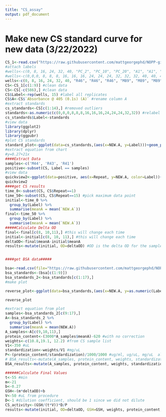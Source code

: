 ```yaml
---
title: "CS_assay"
output: pdf_document
---
```

# Make new CS standard curve for new data (3/22/2022)
```r
CS_1<-read.csv("https://raw.githubusercontent.com/mattgeorgephd/NOPP-gigas-ploidy-temp/main/202107_EXP2/citrate_synthase/Raw%20Data/3.21.22%20Cs%20assay%20standards.csv")
#attach labels
#wells<-c(0, 8, 16, 24, 32, 40, "PC_2", "PC_10", "PC_20", "A1", "A1", "A1", "A2", "A2", "A2", "B1", "B1", "B1", "B2", "B2", "B2", "B3", "B3", "B3", "B4", "B4", "B4", "C1", "C1", "C1", "C2", "C2", "C2", "D2", "D2", "D2", "D3", "D3", "D3", "A3", "A3", "A3")
#wells<-c(0,0,0, 8, 8, 8, 16, 16, 16, 24, 24, 24, 32, 32, 32, 40, 40, 40, "pos", "pos", "pos", "R41", "R41", "R41", "R41", "R41", "M44", "M44", "M44", "M44", "M44", "R43", "R43", "R43", "R43", "R43", "BACK" , "BACK", "BACK")
wells<-c(0, 8, 16, 24, 32, 40, "R46", "R46", "R46", "M89", "M89", "M89", "M41", "M41", "M41", "D55", "D55", "D55", "D56", "D56", "D56", "X42", "X42", "X42", "T62", "T62", "T62", "T59", "T59", "T59", "D58", "D58", "D58", "R50", "R50", "R50", "R42", "R42", "R42", "R48", "R48", "R48", "T56", "T56", "T56", "X44", "X44", "X44", "R47", "R47", "R47", "N45", "N45", "N45", "N44", "N44", "N44", "X43", "X43", "X43", "M47", "M47", "M47", "T58", "T58", "T58", "N46", "N46", "N46", "T61", "T61", "T61", "D59", "D59", "D59", "POS", "POS", "POS", "BCKGRD", "BCKGRD", "BCKGRD")
CS<-CS_1[c(1:9)] #clean data
CS<-CS[-c(586),] #clean data
CS$Label<-rep(wells, 15) #label all replicates
CS$A<-CS$`Absorbance @ 405 (0.1s) (A)` #rename column A
#extract standards
cs_standards<-CS[c(1:14),] #removed outliers
standards<-as.numeric(c(0,0,0,8,8,8,16,16,16,24,24,24,32,32)) #relabel
cs_standards$Label<-standards
#view data
library(ggplot2)
library(dplyr)
library(ggpubr)
#plot CS standards
standard_plot<-ggplot(data=cs_standards,(aes(x=NEW.A, y=Label)))+geom_point()+geom_smooth(method="lm", se=FALSE, formula = y ~ poly(x, 1) )+xlab("Concentration of standard ug/mL")+ylab("A @ 570nm")+theme_bw()+stat_regline_equation(label.x=0.25, label.y=20)
#extract equation from chart
#y=0.27+21x
####Extract Data
samples<-c('M44', 'R43', 'R41')
positive<-subset(CS, Label == samples)
#view data
quickview2<-ggplot(data=positive, aes(x=Repeat, y=NEW.A, color=Label))+geom_point()+theme_bw()+geom_smooth(method="lm", se=FALSE, formula=y~x)
quickview2
####get CS results
time_0<-subset(CS, CS$Repeat==1)
time_50<-subset(CS, CS$Repeat==15) #pick maximum data point
initial<-time_0 %>% 
  group_by(Label) %>%
  summarise(meanA = mean(`NEW.A`))
final<-time_50 %>% 
  group_by(Label) %>%
  summarise(meanA = mean(`NEW.A`))
#####Calculate Delta OD
final<-final[c(8, 10,11),] #this will change each time
initial<-initial[c(8, 10, 11),] #this will change each time
deltaOD<-final$meanA-initial$meanA
results<-mutate(initial, OD=deltaOD) #OD is the delta OD for the samples


####get BSA data#####

bsa<-read.csv(file="https://raw.githubusercontent.com/mattgeorgephd/NOPP-gigas-ploidy-temp/main/202107_EXP2/citrate_synthase/Raw%20Data/BSA_3.21%20standards.csv")
bsa_standards<-(bsa[c(1:9)])
bsa_standards_2<-bsa_standards[c(1:17),]
#make plot

reverse_plot<-ggplot(data=bsa_standards,(aes(x=NEW.A, y=as.numeric(Label))))+geom_point()+geom_smooth(method="lm", se=FALSE, formula = y ~ x )+theme_bw()+stat_regline_equation(label.x=0.6, label.y=500)+ylab("ug/mL")

reverse_plot

#extract equation from plot
samples<-bsa_standards_2[c(9:17),]
A<-bsa_standards_2 %>% 
  group_by(Label) %>%
  summarise(meanA = mean(NEW.A))
A_samples<-A[c(9,10,11),]
protein_content<-(3000*A_samples$meanA)-620 #with no correction
weights<-c(10.8,19.1, 12.2) #from CS sample list 
V1<-350 #uL
standardization<-weights/V1 #mg/uL
P<-(protein_content/standardization)/1000/1000 #ug/ml, ug/uL, mg/uL  also equal to total protein extracted 
# BSA_results<-mutate(A_samples, protein_content, weights, standardization, protein_standardization)
BSA_results<-mutate(A_samples, protein_content, weights, standardization)

######Calculate Final Values
t<-55 #min
m<-21
b<-0.27
GSH<-(m*deltaOD)+b 
V<-50 #uL from procedure 
D<-1 #dilution coefficient, should be 1 since we did not dilute
CS_activity<-(GSH/(t*V))*D/P
results<-mutate(initial, OD=deltaOD, GSH=GSH, weights, protein_content, standardization, "Protein (mg/ul)"=P, "CS activity (nmol/(mg*min))"=CS_activity  ) #OD is the delta OD for the samples
```


